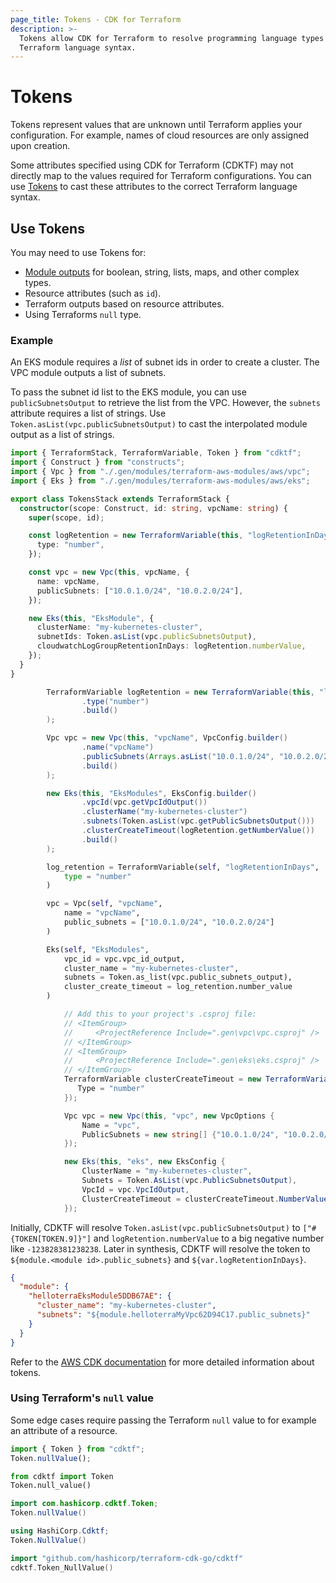 ```yaml
---
page_title: Tokens - CDK for Terraform
description: >-
  Tokens allow CDK for Terraform to resolve programming language types to
  Terraform language syntax.
---
```


# Tokens

Tokens represent values that are unknown until Terraform applies your configuration. For example, names of cloud resources are only assigned upon creation.

Some attributes specified using CDK for Terraform (CDKTF) may not directly map to the values required for Terraform configurations. You can use [Tokens](https://docs.aws.amazon.com/cdk/latest/guide/tokens.html) to cast these attributes to the correct Terraform language syntax.

## Use Tokens

You may need to use Tokens for:

- [Module outputs](/cdktf/concepts/modules) for boolean, string, lists, maps, and other complex types.
- Resource attributes (such as `id`).
- Terraform outputs based on resource attributes.
- Using Terraforms `null` type.

### Example

An EKS module requires a _list_ of subnet ids in order to create a cluster. The VPC module outputs a list of subnets.

To pass the subnet id list to the EKS module, you can use `publicSubnetsOutput` to retrieve the list from the VPC. However, the `subnets` attribute
requires a list of strings. Use `Token.asList(vpc.publicSubnetsOutput)` to cast the interpolated module
output as a list of strings.

<!-- #NEXT_CODE_BLOCK_SOURCE:ts examples/typescript/documentation#tokens -->
<!-- #NEXT_CODE_BLOCK_SOURCE:java examples/java/documentation#tokens -->
<!-- #NEXT_CODE_BLOCK_SOURCE:python examples/python/documentation#tokens -->
<!-- #NEXT_CODE_BLOCK_SOURCE:csharp examples/csharp/documentation#tokens -->

<CodeTabs>

```ts
import { TerraformStack, TerraformVariable, Token } from "cdktf";
import { Construct } from "constructs";
import { Vpc } from "./.gen/modules/terraform-aws-modules/aws/vpc";
import { Eks } from "./.gen/modules/terraform-aws-modules/aws/eks";

export class TokensStack extends TerraformStack {
  constructor(scope: Construct, id: string, vpcName: string) {
    super(scope, id);

    const logRetention = new TerraformVariable(this, "logRetentionInDays", {
      type: "number",
    });

    const vpc = new Vpc(this, vpcName, {
      name: vpcName,
      publicSubnets: ["10.0.1.0/24", "10.0.2.0/24"],
    });

    new Eks(this, "EksModule", {
      clusterName: "my-kubernetes-cluster",
      subnetIds: Token.asList(vpc.publicSubnetsOutput),
      cloudwatchLogGroupRetentionInDays: logRetention.numberValue,
    });
  }
}
```

```java
        TerraformVariable logRetention = new TerraformVariable(this, "logRetentionInDays", TerraformVariableConfig.builder()
                .type("number")
                .build()
        );

        Vpc vpc = new Vpc(this, "vpcName", VpcConfig.builder()
                .name("vpcName")
                .publicSubnets(Arrays.asList("10.0.1.0/24", "10.0.2.0/24"))
                .build()
        );

        new Eks(this, "EksModules", EksConfig.builder()
                .vpcId(vpc.getVpcIdOutput())
                .clusterName("my-kubernetes-cluster")
                .subnets(Token.asList(vpc.getPublicSubnetsOutput()))
                .clusterCreateTimeout(logRetention.getNumberValue())
                .build()
        );
```

```python
        log_retention = TerraformVariable(self, "logRetentionInDays",
            type = "number"
        )

        vpc = Vpc(self, "vpcName",
            name = "vpcName",
            public_subnets = ["10.0.1.0/24", "10.0.2.0/24"]
        )

        Eks(self, "EksModules",
            vpc_id = vpc.vpc_id_output,
            cluster_name = "my-kubernetes-cluster",
            subnets = Token.as_list(vpc.public_subnets_output),
            cluster_create_timeout = log_retention.number_value
        )
```

```csharp
            // Add this to your project's .csproj file:
            // <ItemGroup>
            //     <ProjectReference Include=".gen\vpc\vpc.csproj" />
            // </ItemGroup>
            // <ItemGroup>
            //     <ProjectReference Include=".gen\eks\eks.csproj" />
            // </ItemGroup>
            TerraformVariable clusterCreateTimeout = new TerraformVariable(this, "clusterCreateTimeout", new TerraformVariableConfig {
               Type = "number"
            });

            Vpc vpc = new Vpc(this, "vpc", new VpcOptions {
                Name = "vpc",
                PublicSubnets = new string[] {"10.0.1.0/24", "10.0.2.0/24"}
            });

            new Eks(this, "eks", new EksConfig {
                ClusterName = "my-kubernetes-cluster",
                Subnets = Token.AsList(vpc.PublicSubnetsOutput),
                VpcId = vpc.VpcIdOutput,
                ClusterCreateTimeout = clusterCreateTimeout.NumberValue
            });
```

</CodeTabs>

Initially, CDKTF will resolve `Token.asList(vpc.publicSubnetsOutput)` to `["#{TOKEN[TOKEN.9]}"]` and `logRetention.numberValue` to a big negative number like `-123828381238238`.
Later in synthesis, CDKTF will resolve the token to `${module.<module id>.public_subnets}` and `${var.logRetentionInDays}`.

```json
{
  "module": {
    "helloterraEksModule5DDB67AE": {
      "cluster_name": "my-kubernetes-cluster",
      "subnets": "${module.helloterraMyVpc62D94C17.public_subnets}"
    }
  }
}
```

Refer to the [AWS CDK documentation](https://docs.aws.amazon.com/cdk/latest/guide/tokens.html) for more detailed information about tokens.

### Using Terraform's `null` value

Some edge cases require passing the Terraform `null` value to for example an attribute of a resource.

<CodeTabs>

```typescript
import { Token } from "cdktf";
Token.nullValue();
```

```python
from cdktf import Token
Token.null_value()
```

```java
import com.hashicorp.cdktf.Token;
Token.nullValue()
```

```csharp
using HashiCorp.Cdktf;
Token.NullValue()
```

```go
import "github.com/hashicorp/terraform-cdk-go/cdktf"
cdktf.Token_NullValue()
```

</CodeTabs>
